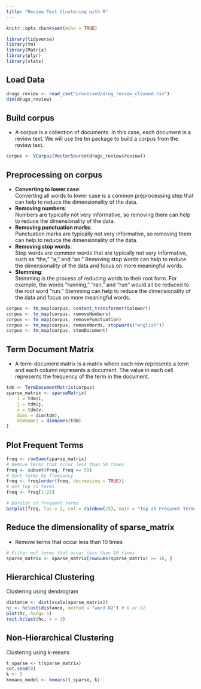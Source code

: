 ```yaml
---
title: "Review Text Clustering with R"
---
```


```r
knitr::opts_chunk$set(echo = TRUE)
```

```r
library(tidyverse)
library(tm)
library(Matrix)
library(plyr)
library(stats)
```

## Load Data

```r
drugs_review <- read_csv("processed/drug_review_cleaned.csv")
dim(drugs_review)
```

## Build corpus
* A corpus is a collection of documents. In this case, each document is a review text. We will use the tm package to build a corpus from the review text.
```r
corpus <- VCorpus(VectorSource(drugs_review$review))
```

## Preprocessing on corpus
* **Converting to lower case**:  
Converting all words to lower case is a common preprocessing step that can help to reduce the dimensionality of the data.
* **Removing numbers**:  
Numbers are typically not very informative, so removing them can help to reduce the dimensionality of the data.
* **Removing punctuation marks**:  
Punctuation marks are typically not very informative, so removing them can help to reduce the dimensionality of the data.
* **Removing stop words**:  
Stop words are common words that are typically not very informative, such as "the," "a," and "an." Removing stop words can help to reduce the dimensionality of the data and focus on more meaningful words.
* **Stemming**:  
Stemming is the process of reducing words to their root form. For example, the words "running," "ran," and "run" would all be reduced to the root word "run." Stemming can help to reduce the dimensionality of the data and focus on more meaningful words.
```r
corpus <- tm_map(corpus, content_transformer(tolower))
corpus <- tm_map(corpus, removeNumbers)
corpus <- tm_map(corpus, removePunctuation)
corpus <- tm_map(corpus, removeWords, stopwords("english"))
corpus <- tm_map(corpus, stemDocument)
```


## Term Document Matrix
* A term-document matrix is a matrix where each row represents a term and each column represents a document. The value in each cell represents the frequency of the term in the document.
```r
tdm <- TermDocumentMatrix(corpus)
sparse_matrix <- sparseMatrix(
    i = tdm$i,
    j = tdm$j,
    x = tdm$v,
    dims = dim(tdm),
    dimnames = dimnames(tdm)
)
```

## Plot Frequent Terms
```r
freq <- rowSums(sparse_matrix)
# Remove terms that occur less than 50 times
freq <- subset(freq, freq >= 50)
# Sort terms by frequency
freq <- freq[order(freq, decreasing = TRUE)]
# Get top 25 terms
freq <- freq[1:25]

# Barplot of frequent terms
barplot(freq, las = 2, col = rainbow(25), main = "Top 25 Frequent Terms", xlab = "Term", ylab = "Frequency")
```

## Reduce the dimensionality of sparse_matrix
* Remove terms that occur less than 10 times
```r
# Filter out terms that occur less than 10 times
sparse_matrix <- sparse_matrix[rowSums(sparse_matrix) >= 10, ]
```


## Hierarchical Clustering
Clustering using dendrogram
```r
distance <- dist(scale(sparse_matrix))
hc <- hclust(distance, method = "ward.D2") # D or D2
plot(hc, hang=-1)
rect.hclust(hc, k = 3)
```

## Non-Hierarchical Clustering
Clustering using k-means
```r
t_sparse <- t(sparse_matrix)
set.seed(0)
k <- 3
kmeans_model <- kmeans(t_sparse, k)

```